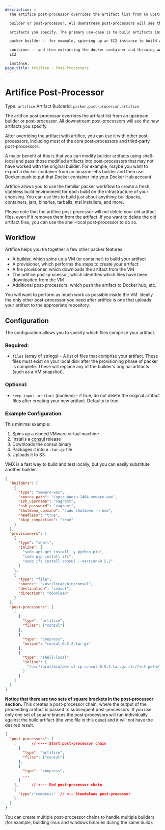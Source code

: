 ```yaml
---
description: >
  The artifice post-processor overrides the artifact list from an upstream

  builder or post-processor. All downstream post-processors will see the new

  artifacts you specify. The primary use-case is to build artifacts inside a

  packer builder -- for example, spinning up an EC2 instance to build a docker

  container -- and then extracting the docker container and throwing away the
  EC2

  instance.
page_title: Artifice - Post-Processors
---
```


# Artifice Post-Processor

Type: `artifice`
Artifact BuilderId: `packer.post-processor.artifice`

The artifice post-processor overrides the artifact list from an upstream
builder or post-processor. All downstream post-processors will see the new
artifacts you specify.

After overriding the artifact with artifice, you can use it with other
post-processors, including most of the core post-processors and third-party
post-processors.

A major benefit of this is that you can modify builder
artifacts using shell-local and pass those modified artifacts into
post-processors that may not have worked with the original builder.
For example, maybe you want to export a docker container from an amazon-ebs
builder and then use Docker-push to put that Docker container into your Docker
Hub account.

Artifice allows you to use the familiar packer workflow to create a fresh,
stateless build environment for each build on the infrastructure of your
choosing. You can use this to build just about anything: buildpacks,
containers, jars, binaries, tarballs, msi installers, and more.

Please note that the artifice post-processor will _not_ delete your old artifact
files, even if it removes them from the artifact. If you want to delete the
old artifact files, you can use the shell-local post-processor to do so.

## Workflow

Artifice helps you tie together a few other packer features:

- A builder, which spins up a VM (or container) to build your artifact
- A provisioner, which performs the steps to create your artifact
- A file provisioner, which downloads the artifact from the VM
- The artifice post-processor, which identifies which files have been
  downloaded from the VM
- Additional post-processors, which push the artifact to Docker hub, etc.

You will want to perform as much work as possible inside the VM. Ideally the
only other post-processor you need after artifice is one that uploads your
artifact to the appropriate repository.

## Configuration

The configuration allows you to specify which files comprise your artifact.

### Required:

- `files` (array of strings) - A list of files that comprise your artifact.
  These files must exist on your local disk after the provisioning phase of
  packer is complete. These will replace any of the builder's original
  artifacts (such as a VM snapshot).

### Optional:

- `keep_input_artifact` (boolean) - if true, do not delete the original
  artifact files after creating your new artifact. Defaults to true.

### Example Configuration

This minimal example:

1.  Spins up a cloned VMware virtual machine
2.  Installs a [consul](https://www.consul.io/) release
3.  Downloads the consul binary
4.  Packages it into a `.tar.gz` file
5.  Uploads it to S3.

VMX is a fast way to build and test locally, but you can easily substitute
another builder.

```json
{
  "builders": [
    {
      "type": "vmware-vmx",
      "source_path": "/opt/ubuntu-1404-vmware.vmx",
      "ssh_username": "vagrant",
      "ssh_password": "vagrant",
      "shutdown_command": "sudo shutdown -h now",
      "headless": "true",
      "skip_compaction": "true"
    }
  ],
  "provisioners": [
    {
      "type": "shell",
      "inline": [
        "sudo apt-get install -y python-pip",
        "sudo pip install ifs",
        "sudo ifs install consul --version=0.5.2"
      ]
    },
    {
      "type": "file",
      "source": "/usr/local/bin/consul",
      "destination": "consul",
      "direction": "download"
    }
  ],
  "post-processors": [
    [
      {
        "type": "artifice",
        "files": ["consul"]
      },
      {
        "type": "compress",
        "output": "consul-0.5.2.tar.gz"
      },
      {
        "type": "shell-local",
        "inline": [
          "/usr/local/bin/aws s3 cp consul-0.5.2.tar.gz s3://<s3 path>"
        ]
      }
    ]
  ]
}
```

**Notice that there are two sets of square brackets in the post-processor
section.** This creates a post-processor chain, where the output of the
proceeding artifact is passed to subsequent post-processors. If you use only
one set of square braces the post-processors will run individually against the
build artifact (the vmx file in this case) and it will not have the desired
result.

```json
{
  "post-processors": [
    [       // <--- Start post-processor chain
      {
        "type": "artifice",
        "files": ["consul"]
      },
      {
        "type": "compress",
        ...
      }
    ],      // <--- End post-processor chain
    {
      "type":"compress"  // <-- Standalone post-processor
    }
  ]
}
```

You can create multiple post-processor chains to handle multiple builders (for
example, building linux and windows binaries during the same build).
